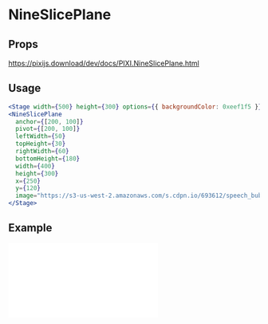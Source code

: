 # NineSlicePlane

## Props

https://pixijs.download/dev/docs/PIXI.NineSlicePlane.html

## Usage

```jsx live
<Stage width={500} height={300} options={{ backgroundColor: 0xeef1f5 }}>
<NineSlicePlane
  anchor={[200, 100]}
  pivot={[200, 100]}
  leftWidth={50}
  topHeight={30}
  rightWidth={60}
  bottomHeight={180}
  width={400}
  height={300}
  x={250}
  y={120}
  image="https://s3-us-west-2.amazonaws.com/s.cdpn.io/693612/speech_bubble.png" />
</Stage>
```


## Example

<iframe
  height={500}
  scrolling="no"
  title="Nine Slice Plane"
  src="//codepen.io/inlet/embed/8bf47b3e9a4539c472ea2836780c59eb/?height=300&theme-id=33987&default-tab=result&embed-version=2"
  frameBorder="no"
  allowFullScreen={true}
  style={{ width: '100%' }} />
